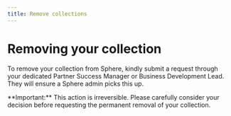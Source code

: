 ```yaml
---
title: Remove collections
---
```



# Removing your collection

To remove your collection from Sphere, kindly submit a request through your dedicated Partner Success Manager or Business Development Lead. They will ensure a Sphere admin picks this up.

<Callout emoji="❗">
    **Important:** This action is irreversible. Please carefully consider your decision before requesting the permanent removal of your collection.
</Callout>
